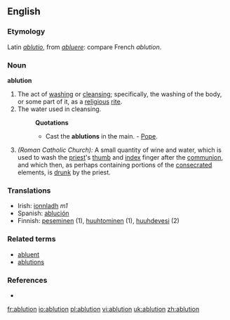 ==English==

===Etymology===
Latin ''[[ablutio]]'', from ''[[abluere]]'': compare French ''ablution''.

===Noun===
'''ablution'''

# The act of [[washing]] or [[cleansing]]; specifically, the washing of the body, or some part of it, as a [[religious]] [[rite]].
# The water used in cleansing.
#:'''Quotations'''
#:*Cast the '''ablutions''' in the main. - [[Pope]].
# ''(Roman Catholic Church):'' A small quantity of wine and water, which is used to wash the [[priest]]'s [[thumb]] and [[index]] finger after the [[communion]], and which then, as perhaps containing portions of the [[consecrated]] elements, is [[drunk]] by the priest.

===Translations===
*Irish: [[ionnladh]] ''m1''
*Spanish: [[ablución]]
*Finnish: [[peseminen]] (1), [[huuhtominen]] (1), [[huuhdevesi]] (2)

===Related terms===
* [[abluent]]
* [[ablutions]]

===References===
*{{R:1913}}

[[fr:ablution]]
[[io:ablution]]
[[pl:ablution]]
[[vi:ablution]]
[[uk:ablution]]
[[zh:ablution]]